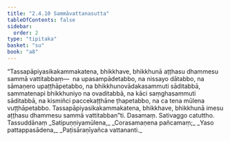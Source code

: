 ```yaml
---
title: "2.4.10 Sammāvattanasutta"
tableOfContents: false
sidebar:
  order: 2
type: "tipitaka"
basket: "su"
book: "a8"
---
```



<DynamicBreadcrumb />

<Division number="90" book="a8" bookNo="17" page="159">

<Paragraph number="849" book="a8">
“Tassapāpiyasikakammakatena, bhikkhave, bhikkhunā aṭṭhasu dhammesu sammā vattitabbaṃ—  na upasampādetabbo, na nissayo dātabbo, na sāmaṇero upaṭṭhāpetabbo, na bhikkhunovādakasammuti sāditabbā, sammatenapi bhikkhuniyo na ovaditabbā, na kāci saṃghasammuti sāditabbā, na kismiñci paccekaṭṭhāne ṭhapetabbo, na ca tena mūlena vuṭṭhāpetabbo. Tassapāpiyasikakammakatena, bhikkhave, bhikkhunā imesu aṭṭhasu dhammesu sammā vattitabban”ti.

</Paragraph>
</Division>

<Paragraph number="850" type="center" book="a8">
Dasamaṃ.



</Paragraph>

<Paragraph number="851" type="center" book="a8">
Sativaggo catuttho.



</Paragraph>

<Paragraph number="852" type="center" book="a8">
Tassuddānaṃ


</Paragraph>

<Paragraph number="853" type="verses" book="a8">
_Satipuṇṇiyamūlena,_  
_Corasamaṇena pañcamaṃ;_  
_Yaso pattappasādena,_  
_Paṭisāraṇīyañca vattananti._
</Paragraph>